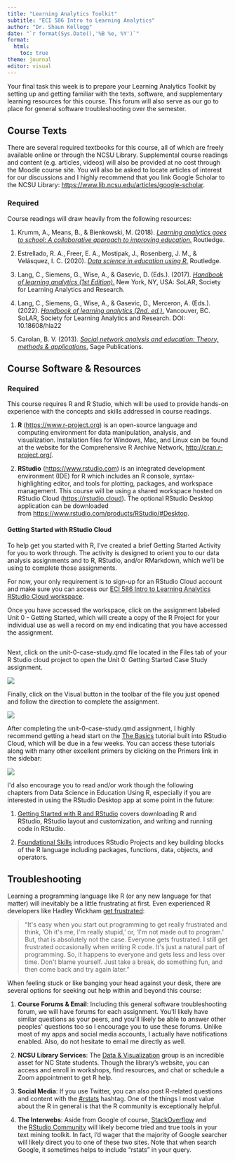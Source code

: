 ```yaml
---
title: "Learning Analytics Toolkit"
subtitle: "ECI 586 Intro to Learning Analytics"
author: "Dr. Shaun Kellogg"
date: "`r format(Sys.Date(),'%B %e, %Y')`"
format:
  html:
    toc: true
theme: journal
editor: visual
---
```


Your final task this week is to prepare your Learning Analytics Toolkit by setting up and getting familiar with the texts, software, and supplementary learning resources for this course. This forum will also serve as our go to place for general software troubleshooting over the semester.

## **Course Texts**

There are several required textbooks for this course, all of which are freely available online or through the NCSU Library. Supplemental course readings and content (e.g. articles, videos) will also be provided at no cost through the Moodle course site. You will also be asked to locate articles of interest for our discussions and I highly recommend that you link Google Scholar to the NCSU Library: <https://www.lib.ncsu.edu/articles/google-scholar>.

### **Required**

Course readings will draw heavily from the following resources:  

1.  Krumm, A., Means, B., & Bienkowski, M. (2018). [*Learning analytics goes to school: A collaborative approach to improving education.*](https://catalog.lib.ncsu.edu/catalog/NCSU4862134) Routledge.

2.  Estrellado, R. A., Freer, E. A., Mostipak, J., Rosenberg, J. M., & Velásquez, I. C. (2020). [*Data science in education using R*.](https://datascienceineducation.com/) Routledge.

3.  Lang, C., Siemens, G., Wise, A., & Gasevic, D. (Eds.). (2017). [*Handbook of learning analytics (1st Edition)*.](https://www.solaresearch.org/publications/hla-17/) New York, NY, USA: SoLAR, Society for Learning Analytics and Research.

4.  Lang, C., Siemens, G., Wise, A., & Gasevic, D., Merceron, A. (Eds.). (2022). [*Handbook of learning analytics (2nd. ed.)*.](https://www.solaresearch.org/publications/hla-22/ "https://www.solaresearch.org/publications/hla-22/") Vancouver, BC. SoLAR, Society for Learning Analytics and Research. DOI: 10.18608/hla22

5.  Carolan, B. V. (2013). [*Social network analysis and education: Theory, methods & applications*.](https://catalog.lib.ncsu.edu/catalog/NCSU2803782) Sage Publications.

## **Course Software & Resources**

### **Required**

This course requires R and R Studio, which will be used to provide hands-on experience with the concepts and skills addressed in course readings.

1.  **R** ([https://www.r-project.org](https://www.r-project.org/)) is an open-source language and computing environment for data manipulation, analysis, and visualization. Installation files for Windows, Mac, and Linux can be found at the website for the Comprehensive R Archive Network, <http://cran.r-project.org/>. 

2.  **RStudio** ([https://www.rstudio.com](https://www.rstudio.com/)) is an integrated development environment (IDE) for R which includes an R console, syntax-highlighting editor, and tools for plotting, packages, and workspace management. This course will be using a shared workspace hosted on RStudio Cloud ([https://rstudio.cloud](https://rstudio.cloud/)). The optional RStudio Desktop application can be downloaded from <https://www.rstudio.com/products/RStudio/#Desktop>. 

#### **Getting Started with RStudio Cloud**

To help get you started with R, I've created a brief Getting Started Activity for you to work through. The activity is designed to orient you to our data analysis assignments and to R, RStudio, and/or RMarkdown, which we'll be using to complete those assignments.

For now, your only requirement is to sign-up for an RStudio Cloud account and make sure you can access our [ECI 586 Intro to Learning Analytics RStudio Cloud workspace](https://rstudio.cloud/spaces/271329/join?access_code=qi94WAWMp1GGjl6-OT7Np4nSDEVm7Ot-ScCHEKKU "https://rstudio.cloud/spaces/271329/join?access_code=qi94WAWMp1GGjl6-OT7Np4nSDEVm7Ot-ScCHEKKU").

Once you have accessed the workspace, click on the assignment labeled Unit 0 - Getting Started, which will create a copy of the R Project for your individual use as well a record on my end indicating that you have accessed the assignment. 

![](img/getting-started.png){alt="" fig-align="center"}

Next, click on the unit-0-case-study.qmd file located in the Files tab of your R Studio cloud project to open the Unit 0: Getting Started Case Study assignment. 

![](img/files-pane.png){fig-align="center"}

Finally, click on the Visual button in the toolbar of the file you just opened and follow the direction to complete the assignment. 

![](img/visual-editor.png){fig-align="center"}

After completing the unit-0-case-study.qmd assignment, I highly recommend getting a head start on the [The Basics](https://rstudio.cloud/learn/primers/1) tutorial built into RStudio Cloud, which will be due in a few weeks. You can access these tutorials along with many other excellent primers by clicking on the Primers link in the sidebar:

![](img/primers.png){fig-align="center"}

I\'d also encourage you to read and/or work though the following chapters from Data Science in Education Using R, especially if you are interested in using the RStudio Desktop app at some point in the future: 

1.  [Getting Started with R and RStudio](https://datascienceineducation.com/c05.html) covers downloading R and RStudio, RStudio layout and customization, and writing and running code in RStudio.

2.  [Foundational Skills](https://datascienceineducation.com/c06.html) introduces RStudio Projects and key building blocks of the R language including packages, functions, data, objects, and operators. 

## **Troubleshooting**

Learning a programming language like R (or any new language for that matter) will inevitably be a little frustrating at first. Even experienced R developers like Hadley Wickham [get frustrated](https://r-posts.com/advice-to-young-and-old-programmers-a-conversation-with-hadley-wickham/):

> "It\'s easy when you start out programming to get really frustrated and think, 'Oh it\'s me, I\'m really stupid,' or, 'I\'m not made out to program.' But, that is absolutely not the case. Everyone gets frustrated. I still get frustrated occasionally when writing R code. It\'s just a natural part of programming. So, it happens to everyone and gets less and less over time. Don\'t blame yourself. Just take a break, do something fun, and then come back and try again later."

When feeling stuck or like banging your head against your desk, there are several options for seeking out help within and beyond this course:

1.  **Course Forums & Email**: Including this general software troubleshooting forum, we will have forums for each assignment. You\'ll likely have similar questions as your peers, and you\'ll likely be able to answer other peoples\' questions too so I encourage you to use these forums. Unlike most of my apps and social media accounts, I actually have notifications enabled. Also, do not hesitate to email me directly as well. 

2.  **NCSU Library Services**: The [Data & Visualization](https://www.lib.ncsu.edu/services/data-visualization) group is an incredible asset for NC State students. Though the library's website, you can access and enroll in workshops, find resources, and chat or schedule a Zoom appointment to get R help. 

3.  **Social Media**: If you use Twitter, you can also post R-related questions and content with the [#rstats](https://twitter.com/search?q=%23rstats&src=typed_query) hashtag. One of the things I most value about the R in general is that the R community is exceptionally helpful.

4.  **The Interwebs**: Aside from Google of course, [StackOverflow](https://stackoverflow.com/) and the [RStudio Community](https://community.rstudio.com/) will likely become tried and true tools in your text mining toolkit. In fact, I'd wager that the majority of Google searcher will likely direct you to one of these two sites. Note that when search Google, it sometimes helps to include "rstats" in your query. 
